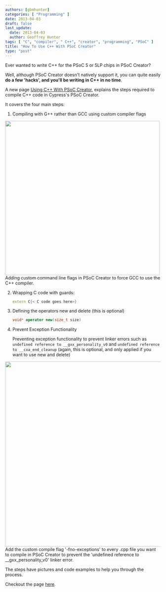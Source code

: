 ```yaml
---
authors: [gbmhunter]
categories: [ "Programming" ]
date: 2013-04-03
draft: false
last_update:
  date: 2013-04-03
  author: Geoffrey Hunter
tags: [ "C", "compiler", " C++", "creator", "programming", "PSoC" ]
title: "How To Use C++ With PSoC Creator"
type: "post"
---
```



Ever wanted to write C++ for the PSoC 5 or 5LP chips in PSoC Creator?

Well, although PSoC Creator doesn't natively support it, you can quite easily **do a few 'hacks', and you'll be writing in C++ in no time**.

A new page [Using C++ With PSoC Creator](/programming/microcontrollers/psoc/using-cplusplus-with-psoc-creator), explains the steps required to compile C++ code in Cypress's PSoC Creator.

It covers the four main steps:

1. Compiling with G++ rather than GCC using custom compiler flags


<Image src={psoc_creator_build_settings_command_line_custom_flags} width="500px">Adding custom command line flags in PSoC Creator to force GCC to use the C++ compiler.</Image>

2. Wrapping C code with guards:

    ```c++
    extern C{< C code goes here>}
    ```

3. Defining the operators new and delete (this is optional)

    ```c++
    void* operator new(size_t size)
    ```

4. Prevent Exception Functionality

    Preventing exception functionality to prevent linker errors such as `undefined reference to __gxx_personality_v0` and `undefined reference to __cxa_end_cleanup` (again, this is optional, and only applied if you want to use new and delete)
    

<Image src={cplusplus_linker_error_undefined_reference_to_gxx_personality} width="600px">Add the custom compile flag '-fno-exceptions' to every .cpp file you want to compile in PSoC Creator to prevent the 'undefined reference to __gxx_personality_v0' linker error.</Image>

The steps have pictures and code examples to help you through the process.

Checkout the page [here](/programming/microcontrollers/psoc/using-cplusplus-with-psoc-creator).
